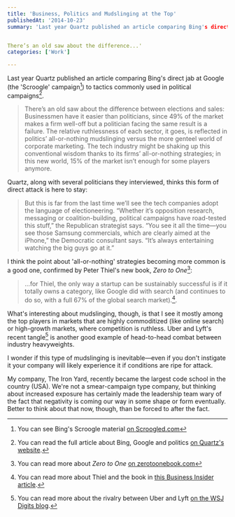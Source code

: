 ```yaml
---
title: 'Business, Politics and Mudslinging at the Top'
publishedAt: '2014-10-23'
summary: 'Last year Quartz published an article comparing Bing's direct jab at Google (the 'Scroogle' campaign[^1]) to tactics commonly used in political campaigns[^2].


There’s an old saw about the difference...'
categories: ['Work']

---
```


Last year Quartz published an article comparing Bing's direct jab at Google (the 'Scroogle' campaign[^1]) to tactics commonly used in political campaigns[^2].

> There’s an old saw about the difference between elections and sales: Businessmen have it easier than politicians, since 49% of the market makes a firm well-off but a politician facing the same result is a failure. The relative ruthlessness of each sector, it goes, is reflected in politics’ all-or-nothing mudslinging versus the more genteel world of corporate marketing. The tech industry might be shaking up this conventional wisdom thanks to its firms’ all-or-nothing strategies; in this new world, 15% of the market isn’t enough for some players anymore.

Quartz, along with several politicians they interviewed, thinks this form of direct attack is here to stay:

> But this is far from the last time we’ll see the tech companies adopt the language of electioneering. “Whether it’s opposition research, messaging or coalition-building, political campaigns have road-tested this stuff,” the Republican strategist says. “You see it all the time—you see those Samsung commercials, which are clearly aimed at the iPhone,” the Democratic consultant says. “It’s always entertaining watching the big guys go at it.”

I think the point about 'all-or-nothing' strategies becoming more common is a good one, confirmed by Peter Thiel's new book, *Zero to One*[^3]:

> ...for Thiel, the only way a startup can be sustainably successful is if it totally owns a category, like Google did with search (and continues to do so, with a full 67% of the global search market).[^4].

What's interesting about mudslinging, though, is that I see it mostly among the top players in markets that are highly commoditized (like online search) or high-growth markets, where competition is ruthless. Uber and Lyft's recent tangle[^5] is another good example of head-to-head combat between industry heavyweights.

I wonder if this type of mudslinging is inevitable—even if you don't instigate it your company will likely experience it if conditions are ripe for attack.

My company, The Iron Yard, recently became the largest code school in the country (USA). We're not a smear-campaign type company, but thinking about increased exposure has certainly made the leadership team wary of the fact that negativity is coming our way in some shape or form eventually. Better to think about that now, though, than be forced to after the fact.

[^1]: You can see Bing's Scroogle material [on Scroogled.com](http://www.scroogled.com/Home)



[^2]: You can read the full article about Bing, Google and politics [on Quartz's website](http://qz.com/34496/bing-bungles-google-scroogle-but-negative-tech-marketing-is-here-to-stay/).



[^3]: You can read more about *Zero to One* [on zerotoonebook.com](http://zerotoonebook.com/)



[^4]: You can read more about Thiel and the book in [this Business Insider article](http://www.businessinsider.com/peter-thiel-disruption-is-stupid-2014-9).



[^5]: You can read more about the rivalry between Uber and Lyft [on the WSJ Digits blog](http://blogs.wsj.com/digits/2014/08/12/uber-and-lyft-rivalry-turns-nasty-in-war-of-words/).
